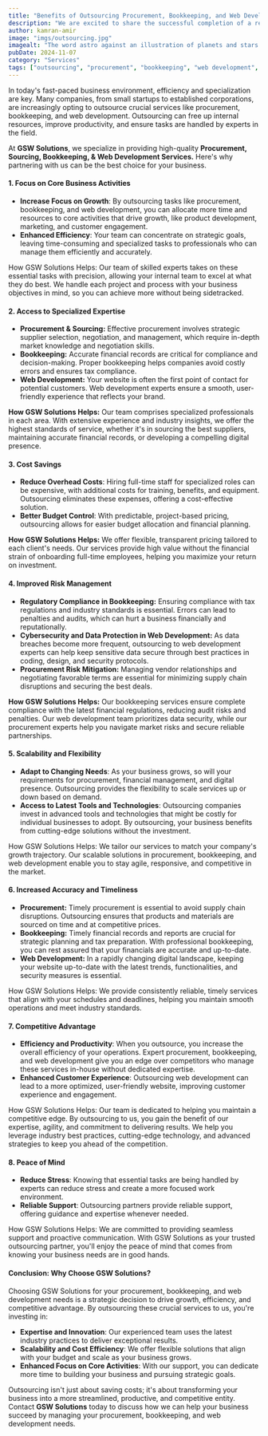 ```yaml
---
title: "Benefits of Outsourcing Procurement, Bookkeeping, and Web Development to GSW Solution"
description: "We are excited to share the successful completion of a recent sourcing project that brought our expertise in global procurement to the forefront."
author: kamran-amir
image: "imgs/outsourcing.jpg"
imagealt: "The word astro against an illustration of planets and stars."
pubDate: 2024-11-07
category: "Services"
tags: ["outsourcing", "procurement", "bookkeeping", "web development", "GSW Solutions"]
---
```


In today's fast-paced business environment, efficiency and specialization are key. Many companies, from small startups to established corporations, are increasingly opting to outsource crucial services like procurement, bookkeeping, and web development. Outsourcing can free up internal resources, improve productivity, and ensure tasks are handled by experts in the field.

At **GSW Solutions**, we specialize in providing high-quality **Procurement, Sourcing, Bookkeeping, & Web Development Services.** Here's why partnering with us can be the best choice for your business.

#### **1. Focus on Core Business Activities**

- **Increase Focus on Growth**: By outsourcing tasks like procurement, bookkeeping, and web development, you can allocate more time and resources to core activities that drive growth, like product development, marketing, and customer engagement.
- **Enhanced Efficiency**: Your team can concentrate on strategic goals, leaving time-consuming and specialized tasks to professionals who can manage them efficiently and accurately.

How GSW Solutions Helps: Our team of skilled experts takes on these essential tasks with precision, allowing your internal team to excel at what they do best. We handle each project and process with your business objectives in mind, so you can achieve more without being sidetracked.

#### **2. Access to Specialized Expertise**

- **Procurement & Sourcing:** Effective procurement involves strategic supplier selection, negotiation, and management, which require in-depth market knowledge and negotiation skills.
- **Bookkeeping:** Accurate financial records are critical for compliance and decision-making. Proper bookkeeping helps companies avoid costly errors and ensures tax compliance.
- **Web Development:** Your website is often the first point of contact for potential customers. Web development experts ensure a smooth, user-friendly experience that reflects your brand.

**How GSW Solutions Helps:** Our team comprises specialized professionals in each area. With extensive experience and industry insights, we offer the highest standards of service, whether it's in sourcing the best suppliers, maintaining accurate financial records, or developing a compelling digital presence.

#### **3. Cost Savings**

- **Reduce Overhead Costs**: Hiring full-time staff for specialized roles can be expensive, with additional costs for training, benefits, and equipment. Outsourcing eliminates these expenses, offering a cost-effective solution.
- **Better Budget Control**: With predictable, project-based pricing, outsourcing allows for easier budget allocation and financial planning.

**How GSW Solutions Helps:** We offer flexible, transparent pricing tailored to each client's needs. Our services provide high value without the financial strain of onboarding full-time employees, helping you maximize your return on investment.

#### **4. Improved Risk Management**

- **Regulatory Compliance in Bookkeeping:** Ensuring compliance with tax regulations and industry standards is essential. Errors can lead to penalties and audits, which can hurt a business financially and reputationally.
- **Cybersecurity and Data Protection in Web Development:** As data breaches become more frequent, outsourcing to web development experts can help keep sensitive data secure through best practices in coding, design, and security protocols.
- **Procurement Risk Mitigation:** Managing vendor relationships and negotiating favorable terms are essential for minimizing supply chain disruptions and securing the best deals.

**How GSW Solutions Helps:** Our bookkeeping services ensure complete compliance with the latest financial regulations, reducing audit risks and penalties. Our web development team prioritizes data security, while our procurement experts help you navigate market risks and secure reliable partnerships.

#### **5. Scalability and Flexibility**

- **Adapt to Changing Needs**: As your business grows, so will your requirements for procurement, financial management, and digital presence. Outsourcing provides the flexibility to scale services up or down based on demand.
- **Access to Latest Tools and Technologies**: Outsourcing companies invest in advanced tools and technologies that might be costly for individual businesses to adopt. By outsourcing, your business benefits from cutting-edge solutions without the investment.

How GSW Solutions Helps: We tailor our services to match your company's growth trajectory. Our scalable solutions in procurement, bookkeeping, and web development enable you to stay agile, responsive, and competitive in the market.

#### **6. Increased Accuracy and Timeliness**

- **Procurement:** Timely procurement is essential to avoid supply chain disruptions. Outsourcing ensures that products and materials are sourced on time and at competitive prices.
- **Bookkeeping:** Timely financial records and reports are crucial for strategic planning and tax preparation. With professional bookkeeping, you can rest assured that your financials are accurate and up-to-date.
- **Web Development:** In a rapidly changing digital landscape, keeping your website up-to-date with the latest trends, functionalities, and security measures is essential.

How GSW Solutions Helps: We provide consistently reliable, timely services that align with your schedules and deadlines, helping you maintain smooth operations and meet industry standards.

#### **7. Competitive Advantage**

- **Efficiency and Productivity**: When you outsource, you increase the overall efficiency of your operations. Expert procurement, bookkeeping, and web development give you an edge over competitors who manage these services in-house without dedicated expertise.
- **Enhanced Customer Experience**: Outsourcing web development can lead to a more optimized, user-friendly website, improving customer experience and engagement.

How GSW Solutions Helps: Our team is dedicated to helping you maintain a competitive edge. By outsourcing to us, you gain the benefit of our expertise, agility, and commitment to delivering results. We help you leverage industry best practices, cutting-edge technology, and advanced strategies to keep you ahead of the competition.

#### **8. Peace of Mind**

- **Reduce Stress**: Knowing that essential tasks are being handled by experts can reduce stress and create a more focused work environment.
- **Reliable Support**: Outsourcing partners provide reliable support, offering guidance and expertise whenever needed.

How GSW Solutions Helps: We are committed to providing seamless support and proactive communication. With GSW Solutions as your trusted outsourcing partner, you'll enjoy the peace of mind that comes from knowing your business needs are in good hands.

#### **Conclusion: Why Choose GSW Solutions?**

Choosing GSW Solutions for your procurement, bookkeeping, and web development needs is a strategic decision to drive growth, efficiency, and competitive advantage. By outsourcing these crucial services to us, you're investing in:

- **Expertise and Innovation**: Our experienced team uses the latest industry practices to deliver exceptional results.
- **Scalability and Cost Efficiency**: We offer flexible solutions that align with your budget and scale as your business grows.
- **Enhanced Focus on Core Activities**: With our support, you can dedicate more time to building your business and pursuing strategic goals.

Outsourcing isn't just about saving costs; it's about transforming your business into a more streamlined, productive, and competitive entity. Contact **GSW Solutions** today to discuss how we can help your business succeed by managing your procurement, bookkeeping, and web development needs.

